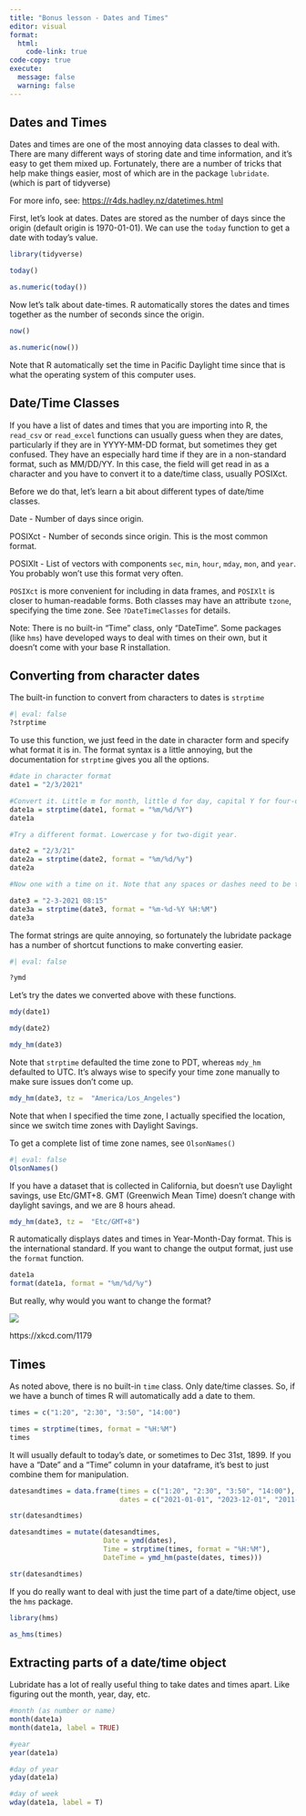 ```yaml
---
title: "Bonus lesson - Dates and Times"
editor: visual
format:
  html:
    code-link: true
code-copy: true
execute: 
  message: false
  warning: false
---
```


## Dates and Times

Dates and times are one of the most annoying data classes to deal with. There are many different ways of storing date and time information, and it's easy to get them mixed up. Fortunately, there are a number of tricks that help make things easier, most of which are in the package `lubridate`. (which is part of tidyverse)

For more info, see: <https://r4ds.hadley.nz/datetimes.html>

First, let's look at dates. Dates are stored as the number of days since the origin (default origin is 1970-01-01). We can use the `today` function to get a date with today's value.

```r
library(tidyverse)

today()

as.numeric(today())
```

Now let's talk about date-times. R automatically stores the dates and times together as the number of seconds since the origin.

```r
now()

as.numeric(now())

```

Note that R automatically set the time in Pacific Daylight time since that is what the operating system of this computer uses.

## Date/Time Classes

If you have a list of dates and times that you are importing into R, the `read_csv` or `read_excel` functions can usually guess when they are dates, particularly if they are in YYYY-MM-DD format, but sometimes they get confused. They have an especially hard time if they are in a non-standard format, such as MM/DD/YY. In this case, the field will get read in as a character and you have to convert it to a date/time class, usually POSIXct.

Before we do that, let's learn a bit about different types of date/time classes.

Date - Number of days since origin.

POSIXct - Number of seconds since origin. This is the most common format.

POSIXlt - List of vectors with components `sec`, `min`, `hour`, `mday`, `mon`, and `year`. You probably won't use this format very often.

`POSIXct` is more convenient for including in data frames, and `POSIXlt` is closer to human-readable forms. Both classes may have an attribute `tzone`, specifying the time zone. See `?DateTimeClasses` for details.

Note: There is no built-in "Time" class, only "DateTime". Some packages (like `hms`) have developed ways to deal with times on their own, but it doesn't come with your base R installation.

## Converting from character dates

The built-in function to convert from characters to dates is `strptime`

```r
#| eval: false
?strptime

```

To use this function, we just feed in the date in character form and specify what format it is in. The format syntax is a little annoying, but the documentation for `strptime` gives you all the options.

```r
#date in character format
date1 = "2/3/2021"

#Convert it. Little m for month, little d for day, capital Y for four-diget year.
date1a = strptime(date1, format = "%m/%d/%Y")
date1a
```

```r
#Try a different format. Lowercase y for two-digit year.

date2 = "2/3/21"
date2a = strptime(date2, format = "%m/%d/%y")
date2a
```

```r
#Now one with a time on it. Note that any spaces or dashes need to be the same in the format call as in your character vector.

date3 = "2-3-2021 08:15"
date3a = strptime(date3, format = "%m-%d-%Y %H:%M")
date3a


```

The format strings are quite annoying, so fortunately the lubridate package has a number of shortcut functions to make converting easier.

```r
#| eval: false

?ymd

```

Let's try the dates we converted above with these functions.

```r

mdy(date1)

mdy(date2)

mdy_hm(date3)
```

Note that `strptime` defaulted the time zone to PDT, whereas `mdy_hm` defaulted to UTC. It's always wise to specify your time zone manually to make sure issues don't come up.

```r

mdy_hm(date3, tz =  "America/Los_Angeles")

```

Note that when I specified the time zone, I actually specified the location, since we switch time zones with Daylight Savings.

To get a complete list of time zone names, see `OlsonNames()`

```r
#| eval: false
OlsonNames()
```

If you have a dataset that is collected in California, but doesn't use Daylight savings, use Etc/GMT+8. GMT (Greenwich Mean Time) doesn't change with daylight savings, and we are 8 hours ahead.

```r
mdy_hm(date3, tz =  "Etc/GMT+8")
```

R automatically displays dates and times in Year-Month-Day format. This is the international standard. If you want to change the output format, just use the `format` function.

```r
date1a
format(date1a, format = "%m/%d/%y")

```

But really, why would you want to change the format?

![](images/clipboard-3718936377.png)

https://xkcd.com/1179

## Times

As noted above, there is no built-in `time` class. Only date/time classes. So, if we have a bunch of times R will automatically add a date to them.

```r

times = c("1:20", "2:30", "3:50", "14:00")

times = strptime(times, format = "%H:%M")
times


```

It will usually default to today's date, or sometimes to Dec 31st, 1899. If you have a "Date" and a "Time" column in your dataframe, it's best to just combine them for manipulation.

```r

datesandtimes = data.frame(times = c("1:20", "2:30", "3:50", "14:00"),
                           dates = c("2021-01-01", "2023-12-01", "2011-06-04", "2022-10-11"))

str(datesandtimes)

datesandtimes = mutate(datesandtimes, 
                       Date = ymd(dates), 
                       Time = strptime(times, format = "%H:%M"),
                       DateTime = ymd_hm(paste(dates, times)))

str(datesandtimes)
```

If you do really want to deal with just the time part of a date/time object, use the `hms` package.

```r
library(hms)

as_hms(times)
```

## Extracting parts of a date/time object

Lubridate has a lot of really useful thing to take dates and times apart. Like figuring out the month, year, day, etc.

```r
#month (as number or name)
month(date1a)
month(date1a, label = TRUE)

#year
year(date1a)

#day of year
yday(date1a)

#day of week
wday(date1a, label = T)
```
